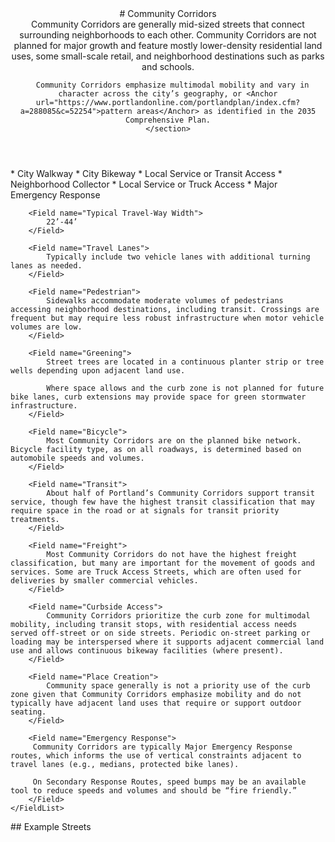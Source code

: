 
<header>
    # Community Corridors
    <section class="text-xl text-fog-900">
      Community Corridors are generally mid-sized streets that connect surrounding neighborhoods to each other. Community Corridors are not planned for major growth and feature mostly lower-density residential land uses, some small-scale retail, and neighborhood destinations such as parks and schools.

      Community Corridors emphasize multimodal mobility and vary in character across the city’s geography, or <Anchor url="https://www.portlandonline.com/portlandplan/index.cfm?a=288085&c=52254">pattern areas</Anchor> as identified in the 2035 Comprehensive Plan.
    </section>

</header>
<section class="mt-8">
    <FieldList class="gap-4">
        <Field name="Typical Street Classification">
            * City Walkway 
            * City Bikeway 
            * Local Service or Transit Access 
            * Neighborhood Collector 
            * Local Service or Truck Access 
            * Major Emergency Response
        </Field>

        <Field name="Typical Travel-Way Width">
            22’-44’
        </Field>

        <Field name="Travel Lanes">
            Typically include two vehicle lanes with additional turning lanes as needed.
        </Field>

        <Field name="Pedestrian">
            Sidewalks accommodate moderate volumes of pedestrians accessing neighborhood destinations, including transit. Crossings are frequent but may require less robust infrastructure when motor vehicle volumes are low.
        </Field>

        <Field name="Greening">
            Street trees are located in a continuous planter strip or tree wells depending upon adjacent land use.

            Where space allows and the curb zone is not planned for future bike lanes, curb extensions may provide space for green stormwater infrastructure.
        </Field>

        <Field name="Bicycle">
            Most Community Corridors are on the planned bike network. Bicycle facility type, as on all roadways, is determined based on automobile speeds and volumes.
        </Field>

        <Field name="Transit">
            About half of Portland’s Community Corridors support transit service, though few have the highest transit classification that may require space in the road or at signals for transit priority treatments.
        </Field>

        <Field name="Freight">
            Most Community Corridors do not have the highest freight classification, but many are important for the movement of goods and services. Some are Truck Access Streets, which are often used for deliveries by smaller commercial vehicles.
        </Field>

        <Field name="Curbside Access">
            Community Corridors prioritize the curb zone for multimodal mobility, including transit stops, with residential access needs served off-street or on side streets. Periodic on-street parking or loading may be interspersed where it supports adjacent commercial land use and allows continuous bikeway facilities (where present).
        </Field>

        <Field name="Place Creation">
            Community space generally is not a priority use of the curb zone given that Community Corridors emphasize mobility and do not typically have adjacent land uses that require or support outdoor seating.
        </Field>

        <Field name="Emergency Response">
         Community Corridors are typically Major Emergency Response routes, which informs the use of vertical constraints adjacent to travel lanes (e.g., medians, protected bike lanes).

         On Secondary Response Routes, speed bumps may be an available tool to reduce speeds and volumes and should be “fire friendly.”
        </Field>
    </FieldList>

</section>
<section>
    ## Example Streets
    <Map type="cc"></Map>
</section>
